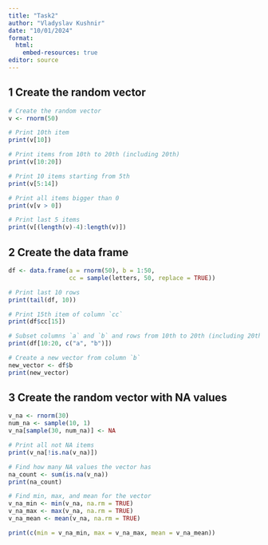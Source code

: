 ---
title: "Task2"
author: "Vladyslav Kushnir"
date: "10/01/2024"
format:
  html:
    embed-resources: true
editor: source
---

## 1 Create the random vector
```{r}
# Create the random vector
v <- rnorm(50)

# Print 10th item
print(v[10])

# Print items from 10th to 20th (including 20th)
print(v[10:20])

# Print 10 items starting from 5th
print(v[5:14])

# Print all items bigger than 0
print(v[v > 0])

# Print last 5 items
print(v[(length(v)-4):length(v)])
```
## 2 Create the data frame
```{r}
df <- data.frame(a = rnorm(50), b = 1:50, 
                 cc = sample(letters, 50, replace = TRUE))

# Print last 10 rows
print(tail(df, 10))

# Print 15th item of column `cc`
print(df$cc[15])

# Subset columns `a` and `b` and rows from 10th to 20th (including 20th)
print(df[10:20, c("a", "b")])

# Create a new vector from column `b`
new_vector <- df$b
print(new_vector)
```
## 3 Create the random vector with NA values
```{r}
v_na <- rnorm(30)
num_na <- sample(10, 1)
v_na[sample(30, num_na)] <- NA

# Print all not NA items
print(v_na[!is.na(v_na)])

# Find how many NA values the vector has
na_count <- sum(is.na(v_na))
print(na_count)

# Find min, max, and mean for the vector
v_na_min <- min(v_na, na.rm = TRUE)
v_na_max <- max(v_na, na.rm = TRUE)
v_na_mean <- mean(v_na, na.rm = TRUE)

print(c(min = v_na_min, max = v_na_max, mean = v_na_mean))
```


